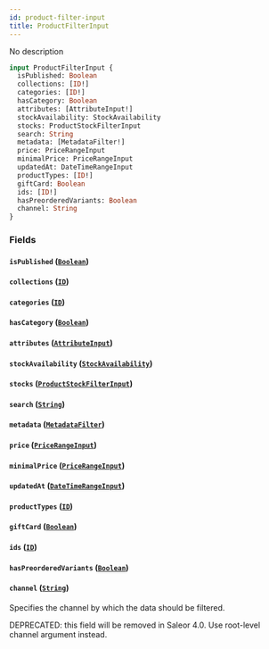```yaml
---
id: product-filter-input
title: ProductFilterInput
---
```



No description

```graphql
input ProductFilterInput {
  isPublished: Boolean
  collections: [ID!]
  categories: [ID!]
  hasCategory: Boolean
  attributes: [AttributeInput!]
  stockAvailability: StockAvailability
  stocks: ProductStockFilterInput
  search: String
  metadata: [MetadataFilter!]
  price: PriceRangeInput
  minimalPrice: PriceRangeInput
  updatedAt: DateTimeRangeInput
  productTypes: [ID!]
  giftCard: Boolean
  ids: [ID!]
  hasPreorderedVariants: Boolean
  channel: String
}
```


### Fields

#### `isPublished` ([`Boolean`](../../../developer/api-reference/scalars/boolean))




#### `collections` ([`ID`](../../../developer/api-reference/scalars/id))




#### `categories` ([`ID`](../../../developer/api-reference/scalars/id))




#### `hasCategory` ([`Boolean`](../../../developer/api-reference/scalars/boolean))




#### `attributes` ([`AttributeInput`](../../../developer/api-reference/inputs/attribute-input))




#### `stockAvailability` ([`StockAvailability`](../../../developer/api-reference/enums/stock-availability))




#### `stocks` ([`ProductStockFilterInput`](../../../developer/api-reference/inputs/product-stock-filter-input))




#### `search` ([`String`](../../../developer/api-reference/scalars/string))




#### `metadata` ([`MetadataFilter`](../../../developer/api-reference/inputs/metadata-filter))




#### `price` ([`PriceRangeInput`](../../../developer/api-reference/inputs/price-range-input))




#### `minimalPrice` ([`PriceRangeInput`](../../../developer/api-reference/inputs/price-range-input))




#### `updatedAt` ([`DateTimeRangeInput`](../../../developer/api-reference/inputs/date-time-range-input))




#### `productTypes` ([`ID`](../../../developer/api-reference/scalars/id))




#### `giftCard` ([`Boolean`](../../../developer/api-reference/scalars/boolean))




#### `ids` ([`ID`](../../../developer/api-reference/scalars/id))




#### `hasPreorderedVariants` ([`Boolean`](../../../developer/api-reference/scalars/boolean))




#### `channel` ([`String`](../../../developer/api-reference/scalars/string))

Specifies the channel by which the data should be filtered. 

DEPRECATED: this field will be removed in Saleor 4.0. Use root-level channel argument instead.




